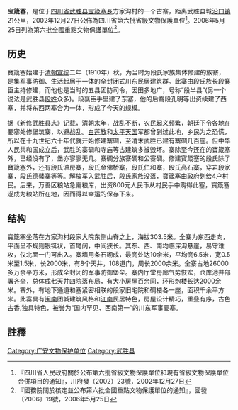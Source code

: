 {{msg:四川省文物保護單位
|名稱 = 寶箴塞
|編號 = 33
|圖片 = 
|級別 = S6
|分類 = 
|時代 = [[清代|清代]]-[[中華民國|民國]]
|地点 = [[四川省|四川省]][[武勝縣|武勝縣]][[農林鄉|農林鄉]]
|坐標 =
|登錄 = 2002年12月27日
}}
{{msg:四川省文物保護單位
|名稱 = 寶箴塞
|編號 = 727
|圖片 = 
|級別 = 106
|分類 = 
|時代 = [[清代|清代]]-[[中華民國|民國]]
|地点 = [[四川省|四川省]][[武勝縣|武勝縣]]
|坐標 =
|登錄 = 2006年5月25日
}}
'''宝箴塞'''，是位于[[四川省|四川省]][[武胜县|武胜县]][[宝箴塞乡|宝箴塞乡]]方家沟村的一个古寨，距离武胜县城[[沿口镇|沿口镇]]21公里，2002年12月27日公佈為四川省第六批省級文物保護單位<ref>『四川省人民政府關於公布第六批省級文物保護單位和現有省級文物保護單位合併項目的通知』，川府發（2002）23號，2002年12月27日</ref>。2006年5月25日列為第六批全國重點文物保護單位<ref>『國務院關於核定並公布第六批全國重點文物保護單位的通知』，國發〔2006〕19號，2006年5月25日</ref>。

==历史==
寶箴塞始建于[[清朝|清朝]][[宣统|宣统]]二年（1910年）秋，为当时为段氏家族集体修建的族寨，是集军事防御、生活起居于一体的全封闭式川东民居建筑群。此寨由段氏族长段襄臣主持修建，而他也是当时的五县团防司令，因田多地广，号称“段半县”(另一个说法是武胜县[[段姓|段姓]]众多)。段襄臣手里建了东塞，他的后裔段孔明等出资续建了西塞，并将东西两塞合为一体，形成了今天的规模。 

据《新修武胜县志》记载，清朝末年，战乱不断，农民起义频繁，朝廷下令各地在要塞处修堡筑寨，以避战乱。[[白莲教|白莲教]]和[[太平天国|太平天国]]军都曾到过此地，乡民为之恐慌，所以在十九世纪六十年代就开始修建寨碉，至清末武胜已建有寨碉几百座。但中华人民共和国成立后，武胜的寨碉和寺庙等古建筑多被毁坏。寨除至今还在的寶箴塞外，已经没有了，堡亦寥寥无几。寨碉分族寨碉和公寨碉。修建寶箴塞的段氏除了寶箴塞外，还有段氏油房寨，段氏金佛桥寨，段氏仁和寨，段氏高石寨，穿岩段家寨，段氏德馨寨等等。解放军入武胜后，段氏家族没落，寶箴塞由政府划给4户村民。后来，万善区粮站急需粮库，出资800元人民币从村民手中购得此塞，寶箴塞遂成为粮站所在地，因而得以幸运的保存下来。

== 结构 ==
寶箴塞坐落在方家沟村段家大院东侧山脊之上，海拔303.5米。全寨为东西走向，平面呈不规则银铤状，首尾阔，中间狭长。其东、西、南均临深沟悬崖，易守难攻，仅北面一门可出入。寨墙用条石砌成，最高处达10余米，平均高6.5米，宽0.5米至1.5米，长2000米，有8个天井，108道门，周长2000余米。全寨占地26000多万余平方米，形成全封闭的军事防御堡垒。寨内厅堂房廊气势恢宏，仓库池井部署齐全，总体成七天井四院落布局，有大小房屋百余间，环形炮楼长达2000余米。寨外，有地下通道和塞紧密相联的段家旧宅院和碉楼各一座，面积千余平方米。此寨具有[[闽南|闽南]]团城建筑风格和[[江南|江南]]民居特色，房屋设计精巧，重叠有序，古色古香,独具特色，被誉为“国内罕见、西南第一”的川东军事要塞。

==註釋==
{{reflist}}
{{四川全国重点文物保护单位}}
[[Category:广安文物保护单位|Category:广安文物保护单位]]
[[Category:武胜县|Category:武胜县]]